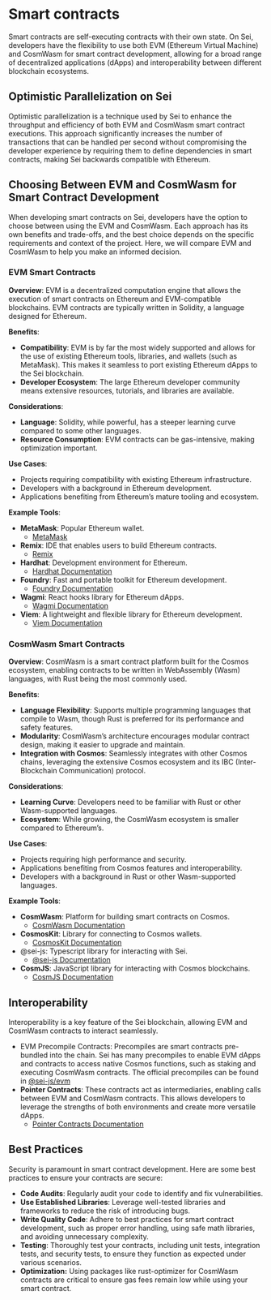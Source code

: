 # Smart contracts

Smart contracts are self-executing contracts with their own state. On Sei, developers have the flexibility to use both EVM (Ethereum Virtual Machine) and CosmWasm for smart contract development, allowing for a broad range of decentralized applications (dApps) and interoperability between different blockchain ecosystems.

## **Optimistic Parallelization on Sei**

Optimistic parallelization is a technique used by Sei to enhance the throughput and efficiency of both EVM and CosmWasm smart contract executions. This approach significantly increases the number of transactions that can be handled per second without compromising the developer experience by requiring them to define dependencies in smart contracts, making Sei backwards compatible with Ethereum.

## Choosing Between EVM and CosmWasm for Smart Contract Development

When developing smart contracts on Sei, developers have the option to choose between using the EVM and CosmWasm. Each approach has its own benefits and trade-offs, and the best choice depends on the specific requirements and context of the project. Here, we will compare EVM and CosmWasm to help you make an informed decision.

### EVM Smart Contracts

**Overview**:
EVM is a decentralized computation engine that allows the execution of smart contracts on Ethereum and EVM-compatible blockchains. EVM contracts are typically written in Solidity, a language designed for Ethereum.

**Benefits**:

- **Compatibility**: EVM is by far the most widely supported and allows for the use of existing Ethereum tools, libraries, and wallets (such as MetaMask). This makes it seamless to port existing Ethereum dApps to the Sei blockchain.
- **Developer Ecosystem**: The large Ethereum developer community means extensive resources, tutorials, and libraries are available.

**Considerations**:

- **Language**: Solidity, while powerful, has a steeper learning curve compared to some other languages.
- **Resource Consumption**: EVM contracts can be gas-intensive, making optimization important.

**Use Cases**:

- Projects requiring compatibility with existing Ethereum infrastructure.
- Developers with a background in Ethereum development.
- Applications benefiting from Ethereum’s mature tooling and ecosystem.

**Example Tools**:

- **MetaMask**: Popular Ethereum wallet.
  - [MetaMask](https://metamask.io/)
- **Remix**: IDE that enables users to build Ethereum contracts.
  - [Remix](https://remix.ethereum.org/)
- **Hardhat**: Development environment for Ethereum.
  - [Hardhat Documentation](https://hardhat.org/hardhat-runner/docs/getting-started)
- **Foundry**: Fast and portable toolkit for Ethereum development.
  - [Foundry Documentation](https://github.com/foundry-rs/foundry)
- **Wagmi**: React hooks library for Ethereum dApps.
  - [Wagmi Documentation](https://wagmi.sh/)
- **Viem**: A lightweight and flexible library for Ethereum development.
  - [Viem Documentation](https://viem.sh/)

### CosmWasm Smart Contracts

**Overview**:
CosmWasm is a smart contract platform built for the Cosmos ecosystem, enabling contracts to be written in WebAssembly (Wasm) languages, with Rust being the most commonly used.

**Benefits**:

- **Language Flexibility**: Supports multiple programming languages that compile to Wasm, though Rust is preferred for its performance and safety features.
- **Modularity**: CosmWasm’s architecture encourages modular contract design, making it easier to upgrade and maintain.
- **Integration with Cosmos**: Seamlessly integrates with other Cosmos chains, leveraging the extensive Cosmos ecosystem and its IBC (Inter-Blockchain Communication) protocol.

**Considerations**:

- **Learning Curve**: Developers need to be familiar with Rust or other Wasm-supported languages.
- **Ecosystem**: While growing, the CosmWasm ecosystem is smaller compared to Ethereum’s.

**Use Cases**:

- Projects requiring high performance and security.
- Applications benefiting from Cosmos features and interoperability.
- Developers with a background in Rust or other Wasm-supported languages.

**Example Tools**:

- **CosmWasm**: Platform for building smart contracts on Cosmos.
  - [CosmWasm Documentation](https://docs.cosmwasm.com/)
- **CosmosKit**: Library for connecting to Cosmos wallets.
  - [CosmosKit Documentation](https://github.com/cosmology-tech/cosmos-kit)
- @sei-js: Typescript library for interacting with Sei.
  - [@sei-js Documentation](https://github.com/sei-protocol/sei-js)
- **CosmJS**: JavaScript library for interacting with Cosmos blockchains.
  - [CosmJS Documentation](https://cosmos.github.io/cosmjs/)

## Interoperability

Interoperability is a key feature of the Sei blockchain, allowing EVM and CosmWasm contracts to interact seamlessly.

- EVM Precompile Contracts: Precompiles are smart contracts pre-bundled into the chain. Sei has many precompiles to enable EVM dApps and contracts to access native Cosmos functions, such as staking and executing CosmWasm contracts. The official precompiles can be found in [@sei-js/evm](https://github.com/sei-protocol/sei-js/tree/main/packages/evm)
- **Pointer Contracts**: These contracts act as intermediaries, enabling calls between EVM and CosmWasm contracts. This allows developers to leverage the strengths of both environments and create more versatile dApps.
  - [Pointer Contracts Documentation](./dev-tutorials/pointer-contracts.mdx)

## Best Practices

Security is paramount in smart contract development. Here are some best practices to ensure your contracts are secure:

- **Code Audits**: Regularly audit your code to identify and fix vulnerabilities.
- **Use Established Libraries**: Leverage well-tested libraries and frameworks to reduce the risk of introducing bugs.
- **Write Quality Code**: Adhere to best practices for smart contract development, such as proper error handling, using safe math libraries, and avoiding unnecessary complexity.
- **Testing**: Thoroughly test your contracts, including unit tests, integration tests, and security tests, to ensure they function as expected under various scenarios.
- **Optimization:** Using packages like rust-optimizer for CosmWasm contracts are critical to ensure gas fees remain low while using your smart contract.
